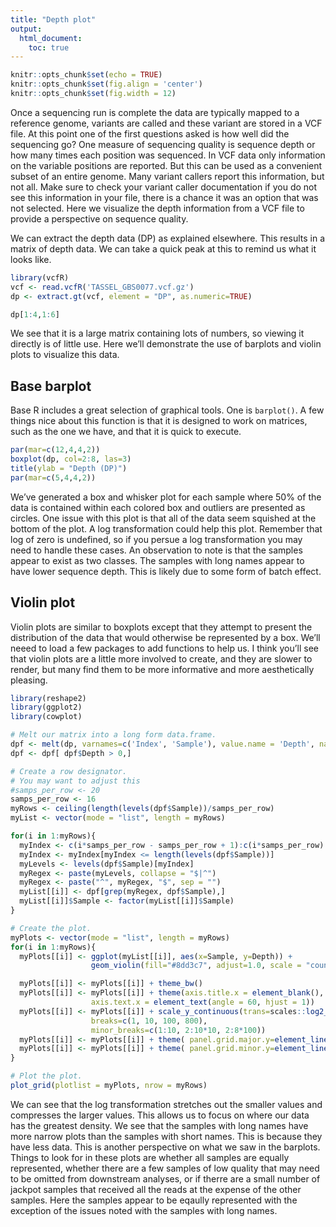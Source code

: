 ```yaml
---
title: "Depth plot"
output:
  html_document:
    toc: true
---
```



```r
knitr::opts_chunk$set(echo = TRUE)
knitr::opts_chunk$set(fig.align = 'center')
knitr::opts_chunk$set(fig.width = 12)
```


Once a sequencing run is complete the data are typically mapped to a reference genome, variants are called and these variant are stored in a VCF file.
At this point one of the first questions asked is how well did the sequencing go?
One measure of sequencing quality is sequence depth or how many times each position was sequenced.
In VCF data only information on the variable positions are reported.
But this can be used as a convenient subset of an entire genome.
Many variant callers report this information, but not all.
Make sure to check your variant caller documentation if you do not see this information in your file, there is a chance it was an option that was not selected.
Here we visualize the depth information from a VCF file to provide a perspective on sequence quality.


We can extract the depth data (DP) as explained elsewhere.
This results in a matrix of depth data.
We can take a quick peak at this to remind us what it looks like.


```r
library(vcfR)
vcf <- read.vcfR('TASSEL_GBS0077.vcf.gz')
dp <- extract.gt(vcf, element = "DP", as.numeric=TRUE)
```


```r
dp[1:4,1:6]
```


We see that it is a large matrix containing lots of numbers, so viewing it directly is of little use.
Here we'll demonstrate the use of barplots and violin plots to visualize this data.


## Base barplot


Base R includes a great selection of graphical tools.
One is `barplot()`.
A few things nice about this function is that it is designed to work on matrices, such as the one we have, and that it is quick to execute.


```r
par(mar=c(12,4,4,2))
boxplot(dp, col=2:8, las=3)
title(ylab = "Depth (DP)")
par(mar=c(5,4,4,2))
```


We've generated a box and whisker plot for each sample where 50% of the data is contained within each colored box and outliers are presented as circles.
One issue with this plot is that all of the data seem squished at the bottom of the plot.
A log transformation could help this plot.
Remember that log of zero is undefined, so if you persue a log transformation you may need to handle these cases.
An observation to note is that the samples appear to exist as two classes.
The samples with long names appear to have lower sequence depth.
This is likely due to some form of batch effect.


## Violin plot


Violin plots are similar to boxplots except that they attempt to present the distribution of the data that would otherwise be represented by a box.
We'll neeed to load a few packages to add functions to help us.
I think you'll see that violin plots are a little more involved to create, and they are slower to render, but many find them to be more informative and more aesthetically pleasing.


```r
library(reshape2)
library(ggplot2) 
library(cowplot)

# Melt our matrix into a long form data.frame.
dpf <- melt(dp, varnames=c('Index', 'Sample'), value.name = 'Depth', na.rm=TRUE)
dpf <- dpf[ dpf$Depth > 0,]

# Create a row designator.
# You may want to adjust this
#samps_per_row <- 20
samps_per_row <- 16
myRows <- ceiling(length(levels(dpf$Sample))/samps_per_row)
myList <- vector(mode = "list", length = myRows)

for(i in 1:myRows){
  myIndex <- c(i*samps_per_row - samps_per_row + 1):c(i*samps_per_row)
  myIndex <- myIndex[myIndex <= length(levels(dpf$Sample))]
  myLevels <- levels(dpf$Sample)[myIndex]
  myRegex <- paste(myLevels, collapse = "$|^")
  myRegex <- paste("^", myRegex, "$", sep = "")
  myList[[i]] <- dpf[grep(myRegex, dpf$Sample),]
  myList[[i]]$Sample <- factor(myList[[i]]$Sample)
}

# Create the plot.
myPlots <- vector(mode = "list", length = myRows)
for(i in 1:myRows){
  myPlots[[i]] <- ggplot(myList[[i]], aes(x=Sample, y=Depth)) + 
                  geom_violin(fill="#8dd3c7", adjust=1.0, scale = "count", trim=TRUE)

  myPlots[[i]] <- myPlots[[i]] + theme_bw()
  myPlots[[i]] <- myPlots[[i]] + theme(axis.title.x = element_blank(), 
                  axis.text.x = element_text(angle = 60, hjust = 1))
  myPlots[[i]] <- myPlots[[i]] + scale_y_continuous(trans=scales::log2_trans(), 
                  breaks=c(1, 10, 100, 800),
                  minor_breaks=c(1:10, 2:10*10, 2:8*100))
  myPlots[[i]] <- myPlots[[i]] + theme( panel.grid.major.y=element_line(color = "#A9A9A9", size=0.6) )
  myPlots[[i]] <- myPlots[[i]] + theme( panel.grid.minor.y=element_line(color = "#C0C0C0", size=0.2) )
}
```


```r
# Plot the plot.
plot_grid(plotlist = myPlots, nrow = myRows)
```


We can see that the log transformation stretches out the smaller values and compresses the larger values.
This allows us to focus on where our data has the greatest density.
We see that the samples with long names have more narrow plots than the samples with short names.
This is because they have less data.
This is another perspective on what we saw in the barplots.
Things to look for in these plots are whether all samples are equally represented, whether there are a few samples of low quality that may need to be omitted from downstream analyses, or if therre are a small number of jackpot samples that received all the reads at the expense of the other samples.
Here the samples appear to be eqaully represented with the exception of the issues noted with the samples with long names.



